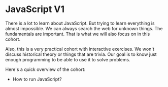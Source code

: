 
# JavaScript V1

There is a lot to learn about JavaScript. But trying to learn everything is almost impossible. We can always search the web for unknown things. The fundamentals are important. That is what we will also focus on in this cohort.

Also, this is a very practical cohort with interactive exercises. We won't discuss historical theory or things that are trivia. Our goal is to know just enough programming to be able to use it to solve problems. 

Here's a quick overview of the cohort:

- How to run JavaScript?